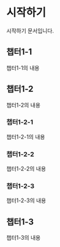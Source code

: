 # 시작하기
시작하기 문서입니다.

## 챕터1-1
챕터1-1의 내용

## 챕터1-2
챕터1-2의 내용

### 챕터1-2-1
챕터1-2-1의 내용

### 챕터1-2-2
챕터1-2-2의 내용

### 챕터1-2-3
챕터1-2-3의 내용

## 챕터1-3
챕터1-3의 내용